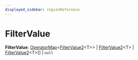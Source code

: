 ```yaml
---
displayed_sidebar: regionReference
---
```



# FilterValue

 **FilterValue**: [OperatorMap](../region.OperatorMap/page.mdx)&#60;[FilterValue2](../region.FilterValue2/page.mdx)&#60;T&#62;&#62; \| [FilterValue2](../region.FilterValue2/page.mdx)&#60;T&#62; \| [FilterValue2](../region.FilterValue2/page.mdx)&#60;T&#62;[] \| `null`

